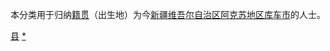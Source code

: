 {{Catnav|頁面分類|各種主題的頁面分類|依中国各省来作的分类|各地中国人|新疆人|阿克苏人}}
{{Catnav|頁面分類|人物|各國人物|中国人|各地中国人|新疆人|阿克苏人}}

本分类用于归纳[[籍贯|籍贯]]（出生地）为今[[新疆维吾尔自治区|新疆维吾尔自治区]][[阿克苏地区|阿克苏地区]][[库车市|库车市]]的人士。

[[Category:阿克苏人|县]]
[[Category:库车市|*]]
